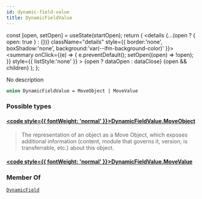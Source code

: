 ```yaml
---
id: dynamic-field-value
title: DynamicFieldValue
---
```









  const [open, setOpen] = useState(startOpen);
  return (
    <details {...(open ? { open: true } : {})} className="details" style={{ border:'none', boxShadow:'none', background:'var(--ifm-background-color)' }}>
      <summary
        onClick={(e) => {
          e.preventDefault();
          setOpen((open) => !open);
        }}
        style={{ listStyle:'none' }}
      >
      {open ? dataOpen : dataClose}
      </summary>
      {open && children}
    </details>
  );
};








No description


```graphql
union DynamicFieldValue = MoveObject | MoveValue
```




### Possible types

#### [<code style={{ fontWeight: 'normal' }}>DynamicFieldValue.<b>MoveObject</b></code>](/references/sui-api/sui-graphql/reference/objects/move-object) <Badge class="badge badge--secondary" text="object"/> 
> 
> 
> The representation of an object as a Move Object, which exposes additional information
> (content, module that governs it, version, is transferrable, etc.) about this object.
> 

#### [<code style={{ fontWeight: 'normal' }}>DynamicFieldValue.<b>MoveValue</b></code>](/references/sui-api/sui-graphql/reference/objects/move-value) <Badge class="badge badge--secondary" text="object"/> 
> 
> 
> 
> 



### Member Of

[`DynamicField`](/references/sui-api/sui-graphql/reference/objects/dynamic-field)  <Badge class="badge badge--secondary" text="object"/>

